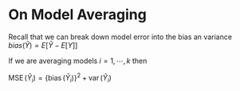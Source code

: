 # On Model Averaging 

Recall that we can break down model error into the bias an variance $bias(\hat{Y})= E[\hat{Y}-E[Y]]$

If we are averaging models $i=1, \cdots ,k$ then 

$\operatorname{MSE}\left(\hat{Y}_{i}\right)=\left\{\operatorname{bias}\left(\hat{Y}_{i}\right)\right\}^{2}+\operatorname{var}\left(\hat{Y}_{i}\right)$


